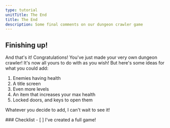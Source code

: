 ```yaml
---
type: tutorial
unitTitle: The End
title: The End
description: Some final comments on our dungeon crawler game
---
```



## Finishing up!

And that's it! Congratulations! You've just made your very own dungeon crawler! It's now all yours to do with as you wish! But here's some ideas for what you could add:

1. Enemies having health
2. A title screen
3. Even more levels
4. An item that increases your max health
5. Locked doors, and keys to open them

Whatever you decide to add, I can't wait to see it!


<Box>
### Checklist
<Checklist>
- [ ] I've created a full game!
</Checklist>
</Box>
